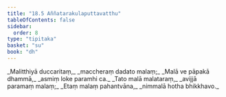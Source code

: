 ```yaml
---
title: "18.5 Aññatarakulaputtavatthu"
tableOfContents: false
sidebar:
  order: 8
type: "tipitaka"
basket: "su"
book: "dh"
---
```



<DynamicBreadcrumb />

<Division number="242" book="dh">

<Paragraph number="262" type="verses" book="dh">
_Malitthiyā duccaritaṃ,_  
_maccheraṃ dadato malaṃ;_  
_Malā ve pāpakā dhammā,_  
_asmiṃ loke paramhi ca._  

</Paragraph>

</Division>
<Division number="243" book="dh">

<Paragraph number="263" type="verses" book="dh">
_Tato malā malataraṃ,_  
_avijjā paramaṃ malaṃ;_  
_Etaṃ malaṃ pahantvāna,_  
_nimmalā hotha bhikkhavo._
</Paragraph>
</Division>